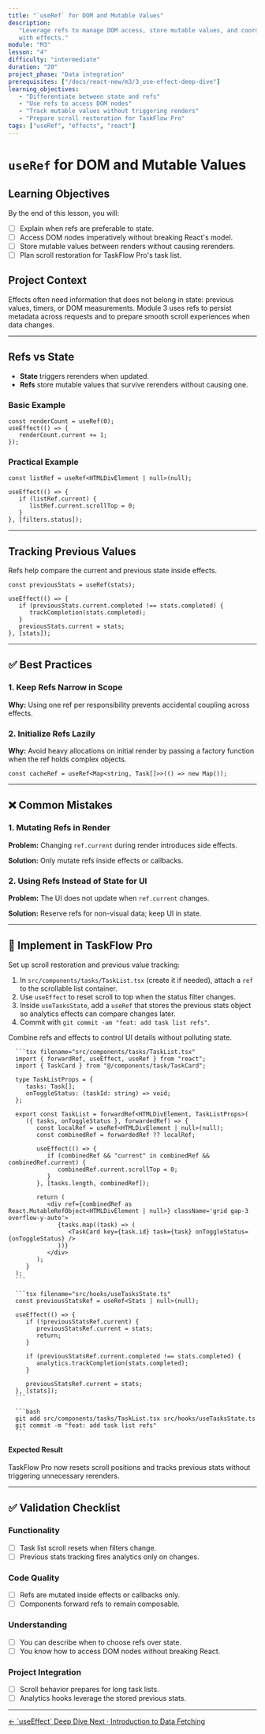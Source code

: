 ```yaml
---
title: "`useRef` for DOM and Mutable Values"
description:
   "Leverage refs to manage DOM access, store mutable values, and coordinate
   with effects."
module: "M3"
lesson: "4"
difficulty: "intermediate"
duration: "20"
project_phase: "Data integration"
prerequisites: ["/docs/react-new/m3/3_use-effect-deep-dive"]
learning_objectives:
   - "Differentiate between state and refs"
   - "Use refs to access DOM nodes"
   - "Track mutable values without triggering renders"
   - "Prepare scroll restoration for TaskFlow Pro"
tags: ["useRef", "effects", "react"]
---
```



# `useRef` for DOM and Mutable Values

## Learning Objectives

By the end of this lesson, you will:

-  [ ] Explain when refs are preferable to state.
-  [ ] Access DOM nodes imperatively without breaking React's model.
-  [ ] Store mutable values between renders without causing rerenders.
-  [ ] Plan scroll restoration for TaskFlow Pro's task list.

## Project Context

Effects often need information that does not belong in state: previous values,
timers, or DOM measurements. Module 3 uses refs to persist metadata across
requests and to prepare smooth scroll experiences when data changes.

---

## Refs vs State

-  **State** triggers rerenders when updated.
-  **Refs** store mutable values that survive rerenders without causing one.

### Basic Example

```tsx
const renderCount = useRef(0);
useEffect(() => {
   renderCount.current += 1;
});
```

### Practical Example

```tsx
const listRef = useRef<HTMLDivElement | null>(null);

useEffect(() => {
   if (listRef.current) {
      listRef.current.scrollTop = 0;
   }
}, [filters.status]);
```

---

## Tracking Previous Values

Refs help compare the current and previous state inside effects.

```tsx
const previousStats = useRef(stats);

useEffect(() => {
   if (previousStats.current.completed !== stats.completed) {
      trackCompletion(stats.completed);
   }
   previousStats.current = stats;
}, [stats]);
```

---

## ✅ Best Practices

### 1. Keep Refs Narrow in Scope

**Why:** Using one ref per responsibility prevents accidental coupling across
effects.

### 2. Initialize Refs Lazily

**Why:** Avoid heavy allocations on initial render by passing a factory function
when the ref holds complex objects.

```tsx
const cacheRef = useRef<Map<string, Task[]>>(() => new Map());
```

---

## ❌ Common Mistakes

### 1. Mutating Refs in Render

**Problem:** Changing `ref.current` during render introduces side effects.

**Solution:** Only mutate refs inside effects or callbacks.

### 2. Using Refs Instead of State for UI

**Problem:** The UI does not update when `ref.current` changes.

**Solution:** Reserve refs for non-visual data; keep UI in state.

---

## 🔨 Implement in TaskFlow Pro

Set up scroll restoration and previous value tracking:

1. In `src/components/tasks/TaskList.tsx` (create it if needed), attach a `ref`
   to the scrollable list container.
2. Use `useEffect` to reset scroll to top when the status filter changes.
3. Inside `useTasksState`, add a `useRef` that stores the previous stats object
   so analytics effects can compare changes later.
4. Commit with `git commit -am "feat: add task list refs"`.

<Accordions type='single' className='mt-4'>
   <Accordion title='Solution Walkthrough'>
      <p>
         Combine refs and effects to control UI details without polluting state.
      </p>

      ```tsx filename="src/components/tasks/TaskList.tsx"
      import { forwardRef, useEffect, useRef } from "react";
      import { TaskCard } from "@/components/task/TaskCard";

      type TaskListProps = {
         tasks: Task[];
         onToggleStatus: (taskId: string) => void;
      };

      export const TaskList = forwardRef<HTMLDivElement, TaskListProps>(
         ({ tasks, onToggleStatus }, forwardedRef) => {
            const localRef = useRef<HTMLDivElement | null>(null);
            const combinedRef = forwardedRef ?? localRef;

            useEffect(() => {
               if (combinedRef && "current" in combinedRef && combinedRef.current) {
                  combinedRef.current.scrollTop = 0;
               }
            }, [tasks.length, combinedRef]);

            return (
               <div ref={combinedRef as React.MutableRefObject<HTMLDivElement | null>} className='grid gap-3 overflow-y-auto'>
                  {tasks.map((task) => (
                     <TaskCard key={task.id} task={task} onToggleStatus={onToggleStatus} />
                  ))}
               </div>
            );
         }
      );
      ```

      ```tsx filename="src/hooks/useTasksState.ts"
      const previousStatsRef = useRef<Stats | null>(null);

      useEffect(() => {
         if (!previousStatsRef.current) {
            previousStatsRef.current = stats;
            return;
         }

         if (previousStatsRef.current.completed !== stats.completed) {
            analytics.trackCompletion(stats.completed);
         }

         previousStatsRef.current = stats;
      }, [stats]);
      ```

      ```bash
      git add src/components/tasks/TaskList.tsx src/hooks/useTasksState.ts
      git commit -m "feat: add task list refs"
      ```

   </Accordion>
</Accordions>

#### Expected Result

TaskFlow Pro now resets scroll positions and tracks previous stats without
triggering unnecessary rerenders.

---

## ✅ Validation Checklist

### Functionality

-  [ ] Task list scroll resets when filters change.
-  [ ] Previous stats tracking fires analytics only on changes.

### Code Quality

-  [ ] Refs are mutated inside effects or callbacks only.
-  [ ] Components forward refs to remain composable.

### Understanding

-  [ ] You can describe when to choose refs over state.
-  [ ] You know how to access DOM nodes without breaking React.

### Project Integration

-  [ ] Scroll behavior prepares for long task lists.
-  [ ] Analytics hooks leverage the stored previous stats.

---

<div className='mt-8 flex justify-between'>
   <a
      href='/docs/react-new/m3/3_use-effect-deep-dive'
      className='text-sm font-medium text-muted-foreground hover:text-foreground'
   >
      ← `useEffect` Deep Dive
   </a>
   <a
      href='/docs/react-new/m3/5_introduction-data-fetching'
      className='text-sm font-medium text-primary hover:text-primary/80'
   >
      Next · Introduction to Data Fetching
   </a>
</div>
